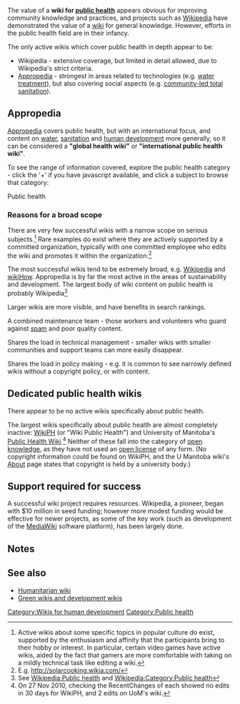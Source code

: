 The value of a '''wiki for [[public health]]''' appears obvious for improving community knowledge and practices, and projects such as [[Wikipedia]] have demonstrated the value of a [[wiki]] for general knowledge. However, efforts in the public health field are in their infancy. 

The only active wikis which cover public health in depth appear to be:
* Wikipedia - extensive coverage, but limited in detail allowed, due to Wikipedia's strict criteria. 
* [[Appropedia]] - strongest in areas related to technologies (e.g. [[water treatment]]), but also covering social aspects (e.g. [[community-led total sanitation]]). 

{{TOCright}}
== Appropedia ==

[[Appropedia]] covers public health, but with an international focus, and content on [[water]], [[sanitation]] and [[human development]] more generally, so it can be considered a '''"global health wiki"''' or '''"international public health wiki"'''. 

To see the range of information covered, explore the public health category - click the '+' if you have javascript available, and click a subject to browse that category: 

<categorytree depth=0>Public health</categorytree>

=== Reasons for a broad scope ===

There are very few successful wikis with a narrow scope on serious subjects.<ref>Active wikis about some specific topics in popular culture do exist, supported by the enthusiasm and affinity that the participants bring to their hobby or interest. In particular, certain video games have active wikis, aided by the fact that gamers are more comfortable with taking on a mildly technical task like editing a wiki.</ref> Rare examples do exist where they are actively supported by a committed organization, typically with one committed employee who edits the wiki and promotes it within the organization.<ref>E.g. http://solarcooking.wikia.com/</ref>

The most successful wikis tend to be extremely broad, e.g. [[Wikipedia]] and [[wikiHow]]. Appropedia is by far the most active in the areas of sustainability and development. The largest body of wiki content on public health is probably Wikipedia<ref>See [[Wikipedia:Public health]] and [[Wikipedia:Category:Public health]]</ref>

Larger wikis are more visible, and have benefits in search rankings.

A combined maintenance team - those workers and volunteers who guard against [[spam]] and poor quality content.

Shares the load in technical management - smaller wikis with smaller communities and support teams can more easily disappear.

Shares the load in policy making - e.g. it is common to see narrowly defined wikis without a copyright policy, or with content.

== Dedicated public health wikis ==

There appear to be no active wikis specifically about public health. 

The largest wikis specifically about public health are almost completely inactive: [http://wikiph.org/ WikiPH] (or "Wiki Public Health") and University of Manitoba's [http://ltc.umanitoba.ca/wikis/publichealth Public Health Wiki].<ref>On 27 Nov 2010, checking the RecentChanges of each showed no edits in 30 days for  WikiPH, and 2 edits on UoM's wiki.</ref> Neither of these fall into the category of [[open knowledge]], as they have not used an [[open license]] of any form. (No copyright information could be found on WikiPH, and the U Manitoba wiki's [http://ltc.umanitoba.ca/wikis/publichealth/index.php/PublicHealth:About About] page states that copyright is held by a university body.)


== Support required for success ==

A successful wiki project requires resources. Wikipedia, a pioneer, began with $10 million in seed funding; however more modest funding would be effective for newer projects, as some of the key work (such as development of the [[MediaWiki]] software platform), has been largely done. 


== Notes ==
<small><references/></small>

== See also ==

* [[Humanitarian wiki]]
* [[Green wikis and development wikis]]


[[Category:Wikis for human development]]
[[Category:Public health]]
